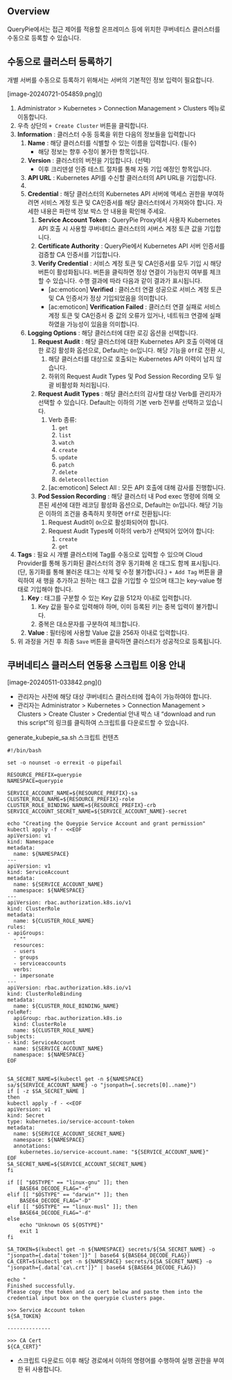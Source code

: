 ## Overview
QueryPie에서는 접근 제어를 적용할 온프레미스 등에 위치한 쿠버네티스 클러스터를 수동으로 등록할 수 있습니다.

## 수동으로 클러스터 등록하기
개별 서버를 수동으로 등록하기 위해서는 서버의 기본적인 정보 입력이 필요합니다.

<p align="center">
<div>[image-20240721-054859.png]()</div>
</p>

1. Administrator &gt; Kubernetes &gt; Connection Management &gt; Clusters 메뉴로 이동합니다.
2. 우측 상단의 `+ Create Cluster` 버튼을 클릭합니다.
3. **Information**  : 클러스터 수동 등록을 위한 다음의 정보들을 입력합니다
    1. **Name**  : 해당 클러스터를 식별할 수 있는 이름을 입력합니다. (필수)
        * 해당 정보는 향후 수정이 불가한 항목입니다.
    2. **Version**  : 클러스터의 버전을 기입합니다. (선택)
        * 이후 크리덴셜 인증 테스트 절차를 통해 자동 기입 예정인 항목입니다.
    3. **API URL**  : Kubernetes API를 수신할 클러스터의 API URL을 기입합니다.
    4. 
    5. **Credential**  : 해당 클러스터의 Kubernetes API 서버에 액세스 권한을 부여하려면 서비스 계정 토큰 및 CA인증서를 해당 클러스터에서 가져와야 합니다. 자세한 내용은 파란색 정보 박스 안 내용을 확인해 주세요.
        1. **Service Account Token**  : QueryPie Proxy에서 사용자 Kubernetes API 호출 시 사용할 쿠버네티스 클러스터의 서버스 계정 토큰 값을 기입합니다.
        2. **Certificate Authority**  : QueryPie에서 Kubernetes API 서버 인증서를 검증할 CA 인증서를 기입합니다.
        3. **Verify Credential**  : 서비스 계정 토큰 및 CA인증서를 모두 기입 시 해당 버튼이 활성화됩니다. 버튼을 클릭하면 정상 연결이 가능한지 여부를 체크할 수 있습니다. 수행 결과에 따라 다음과 같이 결과가 표시됩니다.
            * [ac:emoticon]  **Verified**  : 클러스터 연결 성공으로 서비스 계정 토큰 및 CA 인증서가 정상 기입되었음을 의미합니다.
            * [ac:emoticon]  **Verification Failed**  : 클러스터 연결 실패로 서비스 계정 토큰 및 CA인증서 중 값의 오류가 있거나, 네트워크 연결에 실패하였을 가능성이 있음을 의미합니다.
    6. **Logging Options**  : 해당 클러스터에 대한 로깅 옵션을 선택합니다.
        1. **Request Audit**  : 해당 클러스터에 대한 Kubernetes API 호출 이력에 대한 로깅 활성화 옵션으로, Default는 `On`입니다. 해당 기능을 `Off`로 전환 시,
            1. 해당 클러스터를 대상으로 호출되는 Kubernetes API 이력이 남지 않습니다.
            2. 하위의 Request Audit Types 및 Pod Session Recording 모두 일괄 비활성화 처리됩니다.
        2. **Request Audit Types**  : 해당 클러스터의 감사할 대상 Verb를 관리자가 선택할 수 있습니다. Default는 이하의 기본 verb 전부를 선택하고 있습니다.
            1. Verb 종류:
                1. `get`
                2. `list`
                3. `watch`
                4. `create`
                5. `update `
                6. `patch`
                7. `delete`
                8. `deletecollection `
            2. [ac:emoticon] Select All : 모든 API 호출에 대해 감사를 진행합니다.
        3. **Pod Session Recording**  : 해당 클러스터 내 Pod exec 명령에 의해 오픈된 세션에 대한 레코딩 활성화 옵션으로, Default는 `On`입니다. 해당 기능은 이하의 조건을 충족하지 못하면 `Off`로 전환됩니다:
            1. Request Audit이 `On`으로 활성화되어야 합니다.
            2. Request Audit Types에 이하의 verb가 선택되어 있어야 합니다:
                1. `create`
                2. `get `
4. **Tags**  : 필요 시 개별 클러스터에 Tag를 수동으로 입력할 수 있으며 Cloud Provider를 통해 동기화된 클러스터의 경우 동기화해 온 태그도 함께 표시됩니다. (단, 동기화를 통해 불러온 태그는 삭제 및 수정 불가합니다.) `+ Add Tag` 버튼을 클릭하여 새 행을 추가하고 원하는 태그 값을 기입할 수 있으며 태그는 key-value 형태로 기입해야 합니다.
    1. **Key**  : 태그를 구분할 수 있는 Key 값을 512자 이내로 입력합니다.
        1. Key 값을 필수로 입력해야 하며, 이미 등록된 키는 중복 입력이 불가합니다.
        2. 중복은 대소문자를 구분하여 체크합니다.
    2. **Value**  : 필터링에 사용할 Value 값을 256자 이내로 입력합니다.
5. 위 과정을 거친 후 최종 `Save` 버튼을 클릭하면 클러스터가 성공적으로 등록됩니다.

## 쿠버네티스 클러스터 연동용 스크립트 이용 안내
<p align="center">
<div>[image-20240511-033842.png]()</div>
</p>

* 관리자는 사전에 해당 대상 쿠버네티스 클러스터에 접속이 가능하여야 합니다.
* 관리자는 Administrator &gt; Kubernetes &gt; Connection Management &gt; Clusters &gt; Create Cluster &gt; Credential 안내 박스 내 “download and run this script”의 링크를 클릭하여 스크립트를 다운로드할 수 있습니다.

generate_kubepie_sa.sh 스크립트 컨텐츠
```
#!/bin/bash

set -o nounset -o errexit -o pipefail

RESOURCE_PREFIX=querypie
NAMESPACE=querypie

SERVICE_ACCOUNT_NAME=${RESOURCE_PREFIX}-sa
CLUSTER_ROLE_NAME=${RESOURCE_PREFIX}-role
CLUSTER_ROLE_BINDING_NAME=${RESOURCE_PREFIX}-crb
SERVICE_ACCOUNT_SECRET_NAME=${SERVICE_ACCOUNT_NAME}-secret

echo "Creating the Queypie Service Account and grant permission"
kubectl apply -f - <<EOF
apiVersion: v1
kind: Namespace
metadata:
  name: ${NAMESPACE}
---
apiVersion: v1
kind: ServiceAccount
metadata:
  name: ${SERVICE_ACCOUNT_NAME}
  namespace: ${NAMESPACE}
---
apiVersion: rbac.authorization.k8s.io/v1
kind: ClusterRole
metadata:
  name: ${CLUSTER_ROLE_NAME}
rules:
- apiGroups:
  - ""
  resources:
  - users
  - groups
  - serviceaccounts
  verbs:
  - impersonate
---
apiVersion: rbac.authorization.k8s.io/v1
kind: ClusterRoleBinding
metadata:
  name: ${CLUSTER_ROLE_BINDING_NAME}
roleRef:
  apiGroup: rbac.authorization.k8s.io
  kind: ClusterRole
  name: ${CLUSTER_ROLE_NAME}
subjects:
- kind: ServiceAccount
  name: ${SERVICE_ACCOUNT_NAME}
  namespace: ${NAMESPACE}
EOF


SA_SECRET_NAME=$(kubectl get -n ${NAMESPACE} sa/${SERVICE_ACCOUNT_NAME} -o "jsonpath={.secrets[0]..name}")
if [ -z $SA_SECRET_NAME ]
then
kubectl apply -f - <<EOF
apiVersion: v1
kind: Secret
type: kubernetes.io/service-account-token
metadata:
  name: ${SERVICE_ACCOUNT_SECRET_NAME}
  namespace: ${NAMESPACE}
  annotations:
    kubernetes.io/service-account.name: "${SERVICE_ACCOUNT_NAME}"
EOF
SA_SECRET_NAME=${SERVICE_ACCOUNT_SECRET_NAME}
fi

if [[ "$OSTYPE" == "linux-gnu" ]]; then
    BASE64_DECODE_FLAG="-d"
elif [[ "$OSTYPE" == "darwin"* ]]; then
    BASE64_DECODE_FLAG="-D"
elif [[ "$OSTYPE" == "linux-musl" ]]; then
    BASE64_DECODE_FLAG="-d"
else
    echo "Unknown OS ${OSTYPE}"
    exit 1
fi

SA_TOKEN=$(kubectl get -n ${NAMESPACE} secrets/${SA_SECRET_NAME} -o "jsonpath={.data['token']}" | base64 ${BASE64_DECODE_FLAG})
CA_CERT=$(kubectl get -n ${NAMESPACE} secrets/${SA_SECRET_NAME} -o "jsonpath={.data['ca\.crt']}" | base64 ${BASE64_DECODE_FLAG})

echo "
Finished successfully.
Please copy the token and ca cert below and paste them into the credential input box on the querypie clusters page.

>>> Service Account token
${SA_TOKEN}

--------------

>>> CA Cert
${CA_CERT}"
```

* 스크립트 다운로드 이후 해당 경로에서 이하의 명령어를 수행하여 실행 권한을 부여한 뒤 사용합니다.
